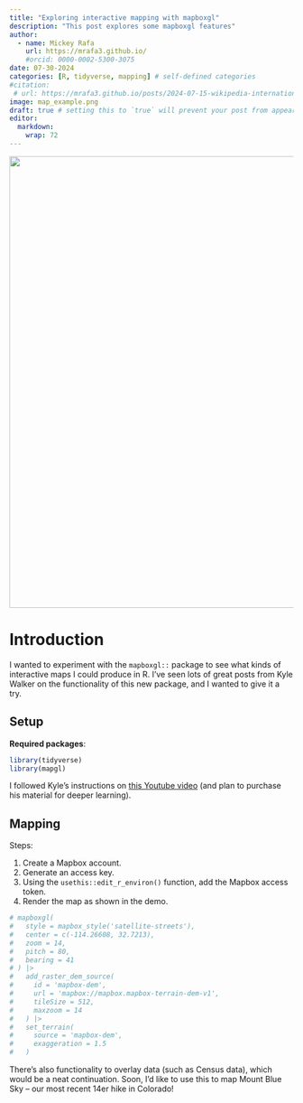 ```yaml
---
title: "Exploring interactive mapping with mapboxgl"
description: "This post explores some mapboxgl features"
author:
  - name: Mickey Rafa
    url: https://mrafa3.github.io/
    #orcid: 0000-0002-5300-3075
date: 07-30-2024
categories: [R, tidyverse, mapping] # self-defined categories
#citation: 
 # url: https://mrafa3.github.io/posts/2024-07-15-wikipedia-international-mens-soccer/ 
image: map_example.png
draft: true # setting this to `true` will prevent your post from appearing on your listing page until you're ready!
editor: 
  markdown: 
    wrap: 72
---
```


![](map_example.png){width=800}

# Introduction

I wanted to experiment with the `mapboxgl::` package to see what kinds of interactive maps I could produce in R. I've seen lots of great posts from Kyle Walker on the functionality of this new package, and I wanted to give it a try.

## Setup

**Required packages**:

```r
library(tidyverse)
library(mapgl)
```
I followed Kyle's instructions on [this Youtube video](https://www.youtube.com/watch?v=n71qnOQD-d4) (and plan to purchase his material for deeper learning).

## Mapping

Steps: 

1.  Create a Mapbox account.
2.  Generate an access key.
3.  Using the `usethis::edit_r_environ()` function, add the Mapbox access token.
4.  Render the map as shown in the demo.

```r
# mapboxgl(
#   style = mapbox_style('satellite-streets'),
#   center = c(-114.26608, 32.7213),
#   zoom = 14,
#   pitch = 80,
#   bearing = 41
# ) |>
#   add_raster_dem_source(
#     id = 'mapbox-dem',
#     url = 'mapbox://mapbox.mapbox-terrain-dem-v1',
#     tileSize = 512,
#     maxzoom = 14
#   ) |>
#   set_terrain(
#     source = 'mapbox-dem',
#     exaggeration = 1.5
#   )
```

There's also functionality to overlay data (such as Census data), which would be a neat continuation. Soon, I'd like to use this to map Mount Blue Sky -- our most recent 14er hike in Colorado!
